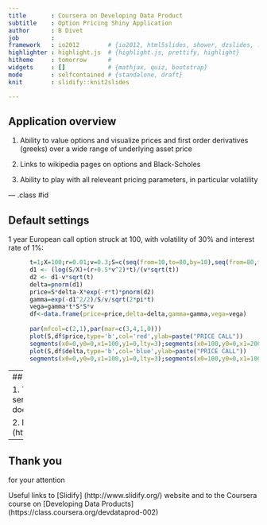 ```yaml
---
title       : Coursera on Developing Data Product
subtitle    : Option Pricing Shiny Application
author      : B Divet
job         : 
framework   : io2012        # {io2012, html5slides, shower, dzslides, ...}
highlighter : highlight.js  # {highlight.js, prettify, highlight}
hitheme     : tomorrow      # 
widgets     : []            # {mathjax, quiz, bootstrap}
mode        : selfcontained # {standalone, draft}
knit        : slidify::knit2slides

---
```


## Application overview


1. Ability to value options and visualize prices and first order derivatives (greeks) over a wide range of underlying asset price   
  
  

2. Links to wikipedia pages on options and Black-Scholes   
   
   

3. Ability to play with all releveant pricing parameters, in particular volatility  

--- .class #id 

## Default settings
1 year European call option struck at 100, with volatility of 30% and interest rate of 1%:  
```r
      t=1;X=100;r=0.01;v=0.3;S=c(seq(from=10,to=80,by=10),seq(from=80,to=95,by=5),seq(from=95,to=105,by=2),seq(from=105,to=120,by=5),seq(from=120,to=200,by=10));cp="call"
      d1 <- (log(S/X)+(r+0.5*v^2)*t)/(v*sqrt(t))
      d2 <- d1-v*sqrt(t)
      delta=pnorm(d1)
      price=S*delta-X*exp(-r*t)*pnorm(d2) 
      gamma=exp(-d1^2/2)/S/v/sqrt(2*pi*t)
      vega=gamma*t*S*S*v
      df<-data.frame(price=price,delta=delta,gamma=gamma,vega=vega)
      
      par(mfcol=c(2,1),par(mar=c(3,4,1,0)))
      plot(S,df$price,type='b',col='red',ylab=paste("PRICE CALL"))
      segments(x0=0,y0=0,x1=100,y1=0,lty=3);segments(x0=100,y0=0,x1=200,y1=100,lty=3)
      plot(S,df$delta,type='b',col='blue',ylab=paste("PRICE CALL"))
      segments(x0=0,y0=0,x1=100,y1=0,lty=3);segments(x0=100,y0=0,x1=100,y1=1,lty=3);segments(x0=200,y0=1,x1=100,y1=1,lty=3)
```


---
## Advantages 


1. The application is hosted on a R-studio [shiny server] (https://bdivet.shinyapps.io/ShinyApp/) and does not have any dependency  



2. It is a good interactive tutorial on [options]  (http://en.wikipedia.org/wiki/Option_%28finance%29)

---
## Thank you
for your attention

Useful links to [Slidify] (http://www.slidify.org/) website and to the Coursera course on [Developing Data Products] (https://class.coursera.org/devdataprod-002)  


